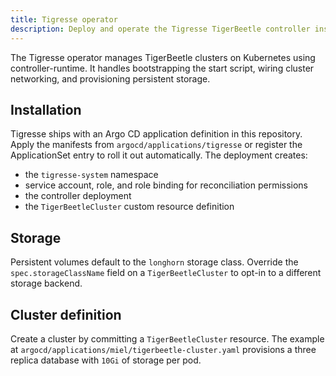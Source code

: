 ```yaml
---
title: Tigresse operator
description: Deploy and operate the Tigresse TigerBeetle controller inside the platform.
---
```


The Tigresse operator manages TigerBeetle clusters on Kubernetes using
controller-runtime. It handles bootstrapping the start script, wiring
cluster networking, and provisioning persistent storage.

## Installation

Tigresse ships with an Argo CD application definition in this repository.
Apply the manifests from `argocd/applications/tigresse` or register the
ApplicationSet entry to roll it out automatically. The deployment creates:

- the `tigresse-system` namespace
- service account, role, and role binding for reconciliation permissions
- the controller deployment
- the `TigerBeetleCluster` custom resource definition

## Storage

Persistent volumes default to the `longhorn` storage class. Override the
`spec.storageClassName` field on a `TigerBeetleCluster` to opt-in to a
different storage backend.

## Cluster definition

Create a cluster by committing a `TigerBeetleCluster` resource. The
example at `argocd/applications/miel/tigerbeetle-cluster.yaml`
provisions a three replica database with `10Gi` of storage per pod.
